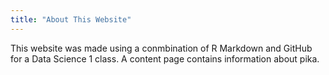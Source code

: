 ---
title: "About This Website"
---

This website was made using a conmbination of R Markdown and GitHub for a Data Science 1 class. A content page contains information about pika.
